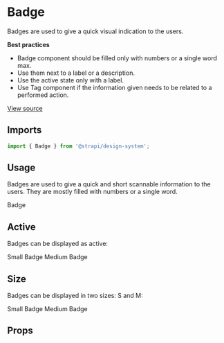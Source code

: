 <!--- Badge.stories.mdx --->



<Meta title="Design System/Components/Badge" component={Badge} />

# Badge

Badges are used to give a quick visual indication to the users.

**Best practices**

- Badge component should be filled only with numbers or a single word max.
- Use them next to a label or a description.
- Use the active state only with a label.
- Use Tag component if the information given needs to be related to a performed action.

[View source](https://github.com/strapi/design-system/tree/main/packages/strapi-design-system/src/Badge)

## Imports

```js
import { Badge } from '@strapi/design-system';
```

## Usage

Badges are used to give a quick and short scannable information to the users. They are mostly filled with numbers or a
single word.

<Canvas>
  <Story name="base">
    <Stack spacing={2}>
      <Stack horizontal spacing={1}>
        <Badge>Badge</Badge>
      </Stack>
    </Stack>
  </Story>
</Canvas>

## Active

Badges can be displayed as active:

<Canvas>
  <Story name="active">
    <Stack spacing={2}>
      <Stack horizontal spacing={1}>
        <Badge size="S" active>
          Small Badge
        </Badge>
        <Badge size="M" active>
          Medium Badge
        </Badge>
      </Stack>
    </Stack>
  </Story>
</Canvas>

## Size

Badges can be displayed in two sizes: S and M:

<Canvas>
  <Story name="size">
    <Stack spacing={2}>
      <Stack horizontal spacing={1}>
        <Badge size="S">Small Badge</Badge>
        <Badge size="M">Medium Badge</Badge>
      </Stack>
    </Stack>
  </Story>
</Canvas>

## Props

<ArgsTable of={Badge} />
